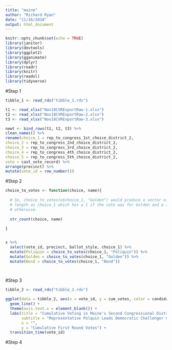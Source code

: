 ```yaml
---
title: "maine"
author: "Richard Ryan"
date: "11/26/2018"
output: html_document
---
```


```r
knitr::opts_chunk$set(echo = TRUE)
library(janitor)
library(devtools)
library(ggplot2)
library(gganimate)
library(dplyr)
library(readr)
library(knitr)
library(readxl)
library(tidyverse)
```


#Step 1
```r
tibble_1 <- read_rds("tibble_1.rds")

t1 <- read_xlsx("Nov18CVRExportRaw-1.xlsx") 
t2 <- read_xlsx("Nov18CVRExportRaw-2.xlsx") 
t3 <- read_xlsx("Nov18CVRExportRaw-3.xlsx")

newt <- bind_rows(t1, t2, t3) %>%
clean_names() %>%
rename(choice_1 = rep_to_congress_1st_choice_district_2,
choice_2 = rep_to_congress_2nd_choice_district_2,
choice_3 = rep_to_congress_3rd_choice_district_2,
choice_4 = rep_to_congress_4th_choice_district_2,
choice_5 = rep_to_congress_5th_choice_district_2,
vote = cast_vote_record) %>%
arrange(precinct) %>%
mutate(vote_id = row_number())
```


#Step 2
```r
choice_to_votes <- function(choice, name){
  
  # So, choice_to_votes(x$choice_1, "Golden") would produce a vector of the same
  # length as choice_1 which has a 1 if the vote was for Golden and a zero
  # otherwise.
  
  str_count(choice, name)
  
}


x %>% 
  select(vote_id, precinct, ballot_style, choice_1) %>% 
  mutate(Poliquin = choice_to_votes(choice_1, "Poliquin")) %>% 
  mutate(Golden = choice_to_votes(choice_1, "Golden")) %>%
  mutate(Bond = choice_to_votes(choice_1, "Bond"))

 
```


#Step 3
```r
tibble_2 <- read_rds("tibble_2.rds")

ggplot(data = tibble_2, aes(x = vote_id, y = cum_votes, color = candidate)) + 
  geom_line() + 
  theme(axis.text.x = element_blank()) + 
  labs(title = "Cumulative Voting in Maine's Second Congressional District", 
       subtitle = "Representative Polquin Leads Democratic Challenger Golden in First Round", 
       x = "", 
       y = "Cumulative First Round Votes") + 
  transition_time(vote_id)
```


#Step 4
```r

```


